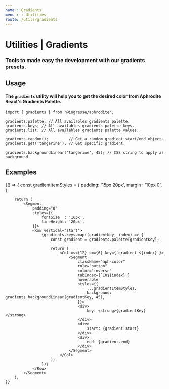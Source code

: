 ```yaml
---
name : Gradients
menu : › Utilities
route: /utils/gradients
---
```




# Utilities | Gradients
### Tools to made easy the development with our gradients presets.

## Usage
#### The `gradients` utility will help you to get the desired color from Aphrodite React's Gradients Palette.
```
import { gradients } from '@ingresse/aphrodite';

gradients.palette; // All availables gradients palette.
gradients.keys; // All availables gradients palette keys.
gradients.list; // All availables gradients palette values.

gradients.random();         // Get a random gradient start/end object.
gradients.get('tangerine'); // Get specific gradient.

gradients.backgroundLinear('tangerine', 45); // CSS string to apply as background.
```


## Examples

<Playground>
    {() => {
        const gradientItemStyles = {
            padding: '15px 20px',
            margin : '10px 0',
        };

        return (
            <Segment
                padding="0"
                styles={{
                    fontSize  : '16px',
                    lineHeight: '20px',
                }}>
                <Row vertical="start">
                    {gradients.keys.map((gradientKey, index) => {
                        const gradient = gradients.palette[gradientKey];

                        return (
                            <Col xs={12} sm={6} key={`gradient-${index}`}>
                                <Segment
                                    className="aph-color"
                                    role="button"
                                    color="inverse"
                                    tabIndex={`10${index}`}
                                    hoverable
                                    styles={{
                                        ...gradientItemStyles,
                                        background: gradients.backgroundLinear(gradientKey, 45),
                                    }}>
                                    <div>
                                        key: <strong>{gradientKey}</strong>
                                    </div>
                                    <div>
                                        start: {gradient.start}
                                    </div>
                                    <div>
                                        end: {gradient.end}
                                    </div>
                                </Segment>
                            </Col>
                        );
                    })}
                </Row>
            </Segment>
        );
    }}
</Playground>
